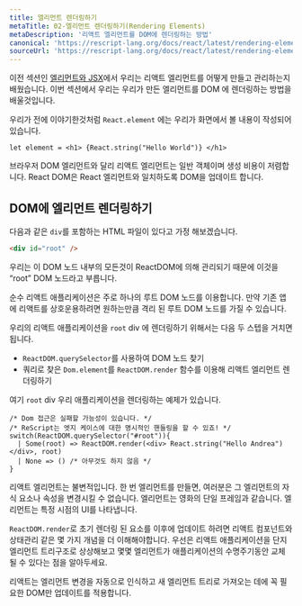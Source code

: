 ```yaml
---
title: 엘리먼트 렌더링하기
metaTitle: 02-엘리먼트 렌더링하기(Rendering Elements)
metaDescription: '리액트 엘리먼트를 DOM에 렌더링하는 방법'
canonical: 'https://rescript-lang.org/docs/react/latest/rendering-elements'
sourceUrl: 'https://rescript-lang.org/docs/react/latest/rendering-elements'
---
```


이전 섹션인 [엘리먼트와 JSX](./elements-and-jsx)에서 우리는 리액트 엘리먼트를 어떻게 만들고 관리하는지 배웠습니다. 이번 섹션에서 우리는 우리가 만든 엘리먼트를 DOM 에 렌더링하는 방법을 배울것입니다.

우리가 전에 이야기한것처럼 `React.element` 에는 우리가 화면에서 볼 내용이 작성되어 있습니다.

```reason
let element = <h1> {React.string("Hello World")} </h1>
```

브라우저 DOM 엘리먼트와 달리 리액트 엘리먼트는 일반 객체이며 생성 비용이 저렴합니다. React DOM은 React 엘리먼트와 일치하도록 DOM을 업데이트 합니다.

## DOM에 엘리먼트 렌더링하기

다음과 같은 `div`를 포함하는 HTML 파일이 있다고 가정 해보겠습니다.

```html
<div id="root" />
```

우리는 이 DOM 노드 내부의 모든것이 ReactDOM에 의해 관리되기 때문에 이것을 “root” DOM 노드라고 부릅니다.

순수 리액트 애플리케이션은 주로 하나의 루트 DOM 노드를 이용합니다. 만약 기존 앱에 리액트를 상호운용하려면 원하는만큼 격리 된 루트 DOM 노드를 가질 수 있습니다.

우리의 리액트 애플리케이션을 `root` div 에 렌더링하기 위해서는 다음 두 스텝을 거치면 됩니다.

- `ReactDOM.querySelector`를 사용하여 DOM 노드 찾기
- 쿼리로 찾은 `Dom.element`를 `ReactDOM.render` 함수를 이용해 리액트 엘리먼트 렌더링하기

여기 `root` div 우리 애플리케이션을 렌더링하는 예제가 있습니다.

```reason
/* Dom 접근은 실패할 가능성이 있습니다. */
/* ReScript는 엣지 케이스에 대한 명시적인 핸들링을 할 수 있죠! */
switch(ReactDOM.querySelector("#root")){
  | Some(root) => ReactDOM.render(<div> React.string("Hello Andrea") </div>, root)
  | None => () /* 아무것도 하지 않음 */
}
```

리액트 엘리먼트는 불변적입니다. 한 번 엘리먼트를 만들면, 여러분은 그 엘리먼트의 자식 요소나 속성을 변경시킬 수 없습니다. 엘리먼트는 영화의 단일 프레임과 같습니다. 엘리먼트는 특정 시점의 UI를 나타냅니다.

`ReactDOM.render`로 초기 렌더링 된 요소를 이후에 업데이트 하려면 리액트 컴포넌트와 상태관리 같은 몇 가지 개념을 더 이해해야합니다. 우선은 리액트 애플리케이션을 단지 엘리먼트 트리구조로 상상해보고 몇몇 엘리먼트가 애플리케이션의 수명주기동안 교체될 수 있다는 점을 알아두세요.

리액트는 엘리먼트 변경을 자동으로 인식하고 새 엘리먼트 트리로 가져오는 데에 꼭 필요한 DOM만 업데이트를 적용합니다.
